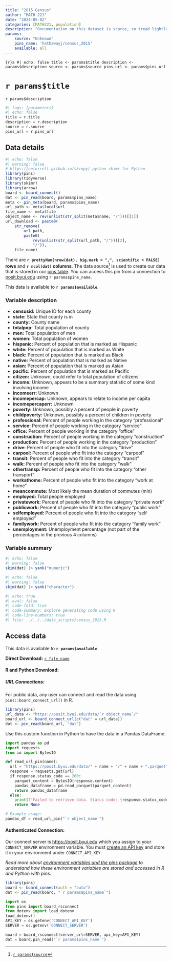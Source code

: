 ```yaml
---
title: "2015 Census"
author: "MATH 221"
date: "2024-05-02"
categories: [MATH221, population]
description: "Documentation on this dataset is scarce, so tread lightly. Dataset contains summary statistics from a 2015 census in the U.S. It is grouped by county."
params: 
    source: "Unknown"
    pins_name: 'hathawayj/census_2015'
    available: all
---
```



```{r}a
#| echo: false
title <- params$title
description <- params$description
source <- params$source
pins_url <- params$pins_url
```

# `r params$title`

`r params$description`

```python
#| tags: [parameters]
#| echo: false
title = r.title
description = r.description
source = r.source
pins_url = r.pins_url

```


## Data details

```r
#| echo: false
#| warning: false
# https://aeturrell.github.io/skimpy/ python skimr for Python
library(pins)
library(tidyverse)
library(skimr)
library(arrow)
board <- board_connect()
dat <- pin_read(board, params$pins_name)
meta <- pin_meta(board, params$pins_name)
url_path <- meta$local$url
file_name <- meta$file
object_name <- rev(unlist(str_split(meta$name, "/")))[[1]]
url_download <- paste0(
    str_remove(
        url_path,
        paste0(
            rev(unlist(str_split(url_path, "/")))[2],
            "/")),
    file_name)
```

There are __`r prettyNum(nrow(dat), big.mark = ",", scientific = FALSE)` rows__ and __`r ncol(dat)` columns__. The data source[^1] is used to create our data that is stored in our [pins table](`r meta$local$url`). You can access this pin from a connection to [posit.byui.edu](https://posit.byui.edu) using ``r params$pins_name``.

This data is available to __`r params$available`__.

### Variable description

- __censusid:__ Unique ID for each county
- __state:__ State that county is in
- __county:__ County name
- __totalpop:__ Total population of county
- __men:__ Total population of men
- __women:__ Total population of women
- __hispanic:__ Percent of population that is marked as Hispanic
- __white:__ Percent of population that is marked as White
- __black:__ Percent of population that is marked as Black
- __native:__ Percent of population that is marked as Native
- __asian:__ Percent of population that is marked as Asian
- __pacific:__ Percent of population that is marked as Pacific
- __citizen:__ Unknown, could refer to total population of citizens
- __income:__ Unknown, appears to be a summary statistic of some kind involving income
- __incomeerr:__ Unknown
- __incomepercap:__ Unknown, appears to relate to income per capita
- __incomepercaperr:__ Unknown
- __poverty:__ Unknown, possibly a percent of people in poverty
- __childpoverty:__ Unknown, possibly a percent of children in poverty
- __professional:__ Percent of people working in the category "professional"
- __service:__ Percent of people working in the category "service"
- __office:__ Percent of people working in the category "office"
- __construction:__ Percent of people working in the category "construction"
- __production:__ Percent of people working in the category "production"
- __drive:__ Percent of people who fit into the category "drive"
- __carpool:__ Percent of people who fit into the category "carpool"
- __transit:__ Percent of people who fit into the category "transit"
- __walk:__ Percent of people who fit into the category "walk"
- __othertransp:__ Percent of people who fit into the category "other transport"
- __workathome:__ Percent of people who fit into the category "work at home"
- __meancommute:__ Most likely the mean duration of commutes (min)
- __employed:__ Total people employed
- __privatework:__ Percent of people who fit into the category "private work"
- __publicwork:__ Percent of people who fit into the category "public work"
- __selfemployed:__ Percent of people who fit into the category "self employed"
- __familywork:__ Percent of people who fit into the category "family work"
- __unemployment:__ Unemployment percentage (not part of the percentages in the previous 4 columns)

### Variable summary

```r
#| echo: false
#| warning: false
skim(dat) |> yank("numeric")
```


```r
#| echo: false
#| warning: false
skim(dat) |> yank("character")
```

```r
#| echo: true
#| eval: false
#| code-fold: true
#| code-summary: Explore generating code using R
#| code-line-numbers: true
#| file: ../../../data_scripts/census_2015.R
```

<!-- ```{python}
#| echo: true
#| eval: false
#| code-fold: true
#| code-summary: Explore generating code using Python
#| code-line-numbers: true
#| file: ../../../data_scripts/YOURFILEPATH
``` -->


## Access data

This data is available to __`r params$available`__.

__Direct Download:__ [`r file_name`](`r url_download`)

#### __R and Python Download:__

##### __URL Connections:__

For public data, any user can connect and read the data using `pins::board_connect_url()` in R.

```r
library(pins)
url_data <- "https://posit.byui.edu/data/`r object_name`/"
board_url <- board_connect_url(c("dat" = url_data))
dat <- pin_read(board_url, "dat")
```

Use this custom function in Python to have the data in a Pandas DataFrame.

```python
import pandas as pd
import requests
from io import BytesIO

def read_url_pin(name):
  url = "https://posit.byui.edu/data/" + name + "/" + name + ".parquet"
  response = requests.get(url)
  if response.status_code == 200:
    parquet_content = BytesIO(response.content)
    pandas_dataframe = pd.read_parquet(parquet_content)
    return pandas_dataframe
  else:
    print(f"Failed to retrieve data. Status code: {response.status_code}")
    return None

# Example usage:
pandas_df = read_url_pin("`r object_name`")
```

#### __Authenticated Connection:__

Our connect server is [https://posit.byui.edu](https://posit.byui.edu/connect/#/content/listing?filter=min_role:viewer&filter=content_type:all&view_type=compact) which you assign to your `CONNECT_SERVER` environment variable. You must [create an API key](https://docs.posit.co/connect/user/api-keys/#api-keys-creating) and store it in your environment under `CONNECT_API_KEY`. 

_Read more about [environment variables and the pins package](../../environment.qmd) to understand how these environment variables are stored and accessed in R and Python with pins._

```r
library(pins)
board <- board_connect(auth = "auto")
dat <- pin_read(board, "`r params$pins_name`")
```


```python
import os
from pins import board_rsconnect
from dotenv import load_dotenv
load_dotenv()
API_KEY = os.getenv('CONNECT_API_KEY')
SERVER = os.getenv('CONNECT_SERVER')

board = board_rsconnect(server_url=SERVER, api_key=API_KEY)
dat = board.pin_read("`r params$pins_name`")
```

[^1]: [`r params$source`](`r params$source`)